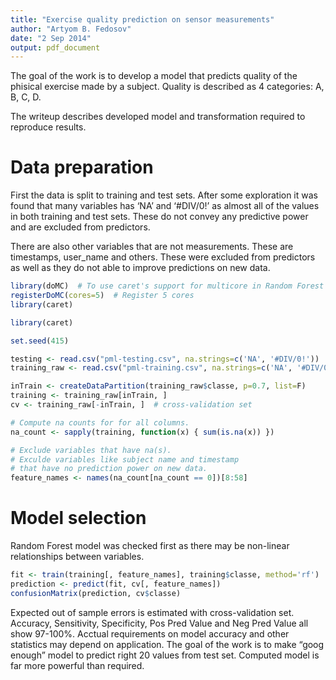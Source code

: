 ```yaml
---
title: "Exercise quality prediction on sensor measurements"
author: "Artyom B. Fedosov"
date: "2 Sep 2014"
output: pdf_document
---
```


The goal of the work is to develop a model that predicts quality of the phisical exercise made by a subject. Quality is described as 4 categories: A, B, C, D. 

The writeup describes developed model and transformation required to reproduce results.

Data preparation
===
First the data is split to training and test sets. After some exploration it was found that many variables has 'NA' and '#DIV/0!' as almost all of the values in both training and test sets. These do not convey any predictive power and are excluded from predictors. 

There are also other variables that are not measurements. These are timestamps, user_name and others. These were excluded from predictors as well as they do not able to improve predictions on new data.

```r
library(doMC)  # To use caret's support for multicore in Random Forest
registerDoMC(cores=5)  # Register 5 cores
library(caret)
```

```r
library(caret)

set.seed(415)

testing <- read.csv("pml-testing.csv", na.strings=c('NA', '#DIV/0!'))
training_raw <- read.csv("pml-training.csv", na.strings=c('NA', '#DIV/0!'))

inTrain <- createDataPartition(training_raw$classe, p=0.7, list=F)
training <- training_raw[inTrain, ]
cv <- training_raw[-inTrain, ]  # cross-validation set

# Compute na counts for for all columns.
na_count <- sapply(training, function(x) { sum(is.na(x)) })

# Exclude variables that have na(s).
# Exculde variables like subject name and timestamp 
# that have no prediction power on new data.
feature_names <- names(na_count[na_count == 0])[8:58]
```

Model selection
===
Random Forest model was checked first as there may be non-linear relationships between variables. 

```r
fit <- train(training[, feature_names], training$classe, method='rf')
prediction <- predict(fit, cv[, feature_names])
confusionMatrix(prediction, cv$classe)
```

Expected out of sample errors is estimated with cross-validation set. Accuracy, Sensitivity, Specificity, Pos Pred Value and Neg Pred Value all show 97-100%. Acctual requirements on model accuracy and other statistics may depend on application. The goal of the work is to make "goog enough" model to predict right 20 values from test set. Computed model is far more powerful than required.


